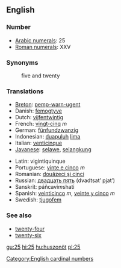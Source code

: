 ==English==

=== Number ===

*[[w:Arabic numerals|Arabic numerals]]: 25
*[[w:Roman numerals|Roman numerals]]: XXV

=== Synonyms ===
:five and twenty

=== Translations ===
{{top}}
*[[Breton]]: [[pemp-warn-ugent]]
*Danish: [[femogtyve]]
*Dutch: [[vijfentwintig]]
*French: [[vingt-cinq]] ''m''
*German: [[fünfundzwanzig]]
*Indonesian: [[duapuluh]] [[lima]]
*Italian: [[venticinque]]
*[[Javanese]]: [[selawe]], [[selangkung]]
{{mid}}
*Latin: vigintiquinque
*Portuguese: [[vinte e cinco]] ''m''
*Romanian: [[douăzeci şi cinci]]
*Russian: [[двадцать пять]] (dvadtsat’ pjat’)
*Sanskrit: páñcavi''m''shati
*Spanish: [[veinticinco]] ''m'', [[veinte y cinco]] ''m''
*Swedish: [[tjugofem]]
{{bottom}}

=== See also ===
*[[twenty-four]]
*[[twenty-six]]

[[Category:English cardinal numbers]]

[[gu:25]]
[[hi:25]]
[[hu:huszonöt]]
[[pl:25]]